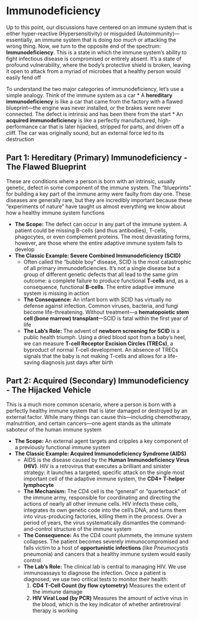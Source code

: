 # Immunodeficiency {-}

Up to this point, our discussions have centered on an immune system that is either hyper-reactive (Hypersensitivity) or misguided (Autoimmunity)—essentially, an immune system that is doing *too much* or attacking the wrong thing. Now, we turn to the opposite end of the spectrum: **Immunodeficiency**. This is a state in which the immune system's ability to fight infectious disease is compromised or entirely absent. It's a state of profound vulnerability, where the body's protective shield is broken, leaving it open to attack from a myriad of microbes that a healthy person would easily fend off

To understand the two major categories of immunodeficiency, let's use a simple analogy. Think of the immune system as a car
*   A **hereditary immunodeficiency** is like a car that came from the factory with a flawed blueprint—the engine was never installed, or the brakes were never connected. The defect is intrinsic and has been there from the start
*   An **acquired immunodeficiency** is like a perfectly manufactured, high-performance car that is later hijacked, stripped for parts, and driven off a cliff. The car was originally sound, but an external force led to its destruction

## **Part 1: Hereditary (Primary) Immunodeficiency - The Flawed Blueprint** {-}

These are conditions where a person is born with an intrinsic, usually genetic, defect in some component of the immune system. The "blueprints" for building a key part of the immune army were faulty from day one. These diseases are generally rare, but they are incredibly important because these "experiments of nature" have taught us almost everything we know about how a healthy immune system functions

*   **The Scope:** The defect can occur in any part of the immune system. A patient could be missing B-cells (and thus antibodies), T-cells, phagocytes, or even complement proteins. The most devastating forms, however, are those where the entire adaptive immune system fails to develop
*   **The Classic Example: Severe Combined Immunodeficiency (SCID)**
    *   Often called the "bubble boy" disease, SCID is the most catastrophic of all primary immunodeficiencies. It's not a single disease but a group of different genetic defects that all lead to the same grim outcome: a complete failure to produce functional **T-cells** and, as a consequence, functional **B-cells**. The entire adaptive immune system is missing in action
    *   **The Consequence:** An infant born with SCID has virtually no defense against infection. Common viruses, bacteria, and fungi become life-threatening. Without treatment—a **hematopoietic stem cell (bone marrow) transplant**—SCID is fatal within the first year of life
    *   **The Lab's Role:** The advent of **newborn screening for SCID** is a public health triumph. Using a dried blood spot from a baby's heel, we can measure **T-cell Receptor Excision Circles (TRECs)**, a byproduct of normal T-cell development. An absence of TRECs signals that the baby is not making T-cells and allows for a life-saving diagnosis just days after birth

## **Part 2: Acquired (Secondary) Immunodeficiency - The Hijacked Vehicle** {-}

This is a much more common scenario, where a person is born with a perfectly healthy immune system that is later damaged or destroyed by an external factor. While many things can cause this—including chemotherapy, malnutrition, and certain cancers—one agent stands as the ultimate saboteur of the human immune system

*   **The Scope:** An external agent targets and cripples a key component of a previously functional immune system
*   **The Classic Example: Acquired Immunodeficiency Syndrome (AIDS)**
    *   AIDS is the disease caused by the **Human Immunodeficiency Virus (HIV)**. HIV is a retrovirus that executes a brilliant and sinister strategy: it launches a targeted, specific attack on the single most important cell of the adaptive immune system, the **CD4+ T-helper lymphocyte**
    *   **The Mechanism:** The CD4 cell is the "general" or "quarterback" of the immune army, responsible for coordinating and directing the actions of nearly all other immune cells. HIV infects these cells, integrates its own genetic code into the cell's DNA, and turns them into virus-producing factories, killing them in the process. Over a period of years, the virus systematically dismantles the command-and-control structure of the immune system
    *   **The Consequence:** As the CD4 count plummets, the immune system collapses. The patient becomes severely immunocompromised and falls victim to a host of **opportunistic infections** (like *Pneumocystis* pneumonia) and cancers that a healthy immune system would easily control
    *   **The Lab's Role:** The clinical lab is central to managing HIV. We use immunoassays to diagnose the infection. Once a patient is diagnosed, we use two critical tests to monitor their health:
        1.  **CD4 T-Cell Count (by flow cytometry)** Measures the extent of the immune damage
        2.  **HIV Viral Load (by PCR)** Measures the amount of active virus in the blood, which is the key indicator of whether antiretroviral therapy is working
